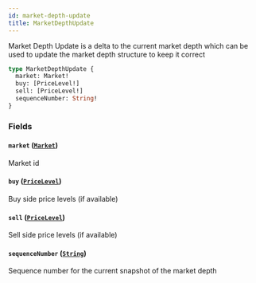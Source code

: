 ```yaml
---
id: market-depth-update
title: MarketDepthUpdate
---
```



Market Depth Update is a delta to the current market depth which can be used to update the
market depth structure to keep it correct

```graphql
type MarketDepthUpdate {
  market: Market!
  buy: [PriceLevel!]
  sell: [PriceLevel!]
  sequenceNumber: String!
}
```


### Fields

#### `market` ([`Market`](/docs/v0.47/graphql/objects/market))

Market id


#### `buy` ([`PriceLevel`](/docs/v0.47/graphql/objects/price-level))

Buy side price levels (if available)


#### `sell` ([`PriceLevel`](/docs/v0.47/graphql/objects/price-level))

Sell side price levels (if available)


#### `sequenceNumber` ([`String`](/docs/v0.47/graphql/scalars/string))

Sequence number for the current snapshot of the market depth




